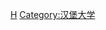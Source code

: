 {{Catnav|頁面分類|人物|校友|大學校友|德國大學校友}}
{{Commonscat|Alumni of the University of Hamburg}}

[[Category:德國大學校友|H]]
[[Category:汉堡大学|Category:汉堡大学]]